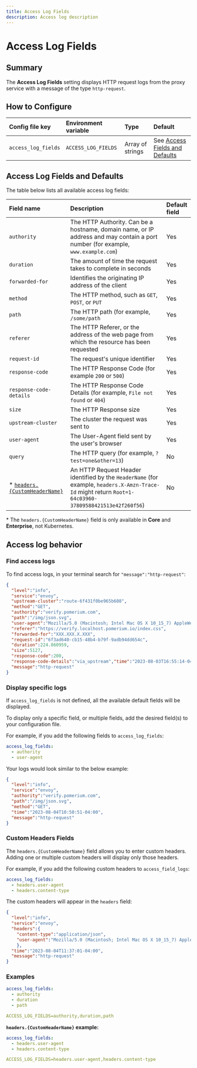 ```yaml
---
title: Access Log Fields
description: Access log description
---
```



# Access Log Fields

## Summary

The **Access Log Fields** setting displays HTTP request logs from the proxy service with a message of the type `http-request`.

## How to Configure

<Tabs>
<TabItem label="Core" value="Core">

| **Config file key** | **Environment variable** | **Type** | **Default** |
| :--- | :--- | :--- | :--- |
| `access_log_fields` | `ACCESS_LOG_FIELDS` | Array of strings | See [Access Fields and Defaults](#access-fields-and-defaults) |

</TabItem>
<TabItem label="Enterprise" value="Enterprise"></TabItem>
<TabItem label="Kubernetes" value="Kubernetes"></TabItem>
</Tabs>

## Access Log Fields and Defaults

The table below lists all available access log fields:

| **Field name** | **Description** | **Default field** |
| :--- | :--- | :--- |
| `authority` |  The HTTP Authority. Can be a hostname, domain name, or IP address and may contain a port number (for example, `www.example.com`) | Yes |
| `duration` | The amount of time the request takes to complete in seconds | Yes |
| `forwarded-for` | Identifies the originating IP address of the client | Yes |
| `method` | The HTTP method, such as `GET`, `POST`, or `PUT` | Yes |
| `path` | The HTTP path (for example, `/some/path` | Yes |
| `referer` | The HTTP Referer, or the address of the web page from which the resource has been requested | Yes |
| `request-id` | The request's unique identifier | Yes |
| `response-code` | The HTTP Response Code (for example `200` or `500`) | Yes |
| `response-code-details` | The HTTP Response Code Details (for example, `File not found` or `404`) | Yes |
| `size` | The HTTP Response size | Yes |
| `upstream-cluster` | The cluster the request was sent to | Yes |
| `user-agent` | The User-Agent field sent by the user's browser | Yes |
| `query` | The HTTP query (for example, `?test=one&other=13`) | No |
| * [`headers.{CustomHeaderName}`](#custom-headers-fields) | An HTTP Request Header identified by the `HeaderName` (for example, `headers.X-Amzn-Trace-Id` might return `Root=1-64c03960-37809588421513e42f260f56`) | No |

\* The `headers.{CustomHeaderName}` field is only available in **Core** and **Enterprise**, not Kubernetes.

## Access log behavior

### Find access logs

To find access logs, in your terminal search for `"message":"http-request"`:

```json
{
  "level":"info",
  "service":"envoy",
  "upstream-cluster":"route-6f431f0be965b608",
  "method":"GET",
  "authority":"verify.pomerium.com",
  "path":"/img/json.svg",
  "user-agent":"Mozilla/5.0 (Macintosh; Intel Mac OS X 10_15_7) AppleWebKit/537.36 (KHTML, like Gecko) Chrome/115.0.0.0 Safari/537.36",
  "referer":"https://verify.localhost.pomerium.io/index.css",
  "forwarded-for":"XXX.XXX.X.XXX",
  "request-id":"6f3ad640-cb15-48b4-b79f-9adb94dd654c",
  "duration":224.860959,
  "size":5127,
  "response-code":200,
  "response-code-details":"via_upstream","time":"2023-08-03T16:55:14-04:00",
  "message":"http-request"
}
```

### Display specific logs

If `access_log_fields` is not defined, all the available default fields will be displayed.

To display only a specific field, or multiple fields, add the desired field(s) to your configuration file.

For example, if you add the following fields to `access_log_fields`:

```yaml
access_log_fields:
  - authority
  - user-agent
```

Your logs would look similar to the below example:

```json
{
  "level":"info",
  "service":"envoy",
  "authority":"verify.pomerium.com",
  "path":"/img/json.svg",
  "method":"GET",
  "time":"2023-08-04T10:50:51-04:00",
  "message":"http-request"
}
```

### Custom Headers Fields

The `headers.{CustomHeaderName}` field allows you to enter custom headers. Adding one or multiple custom headers will display only those headers.

For example, if you add the following custom headers to `access_field_logs`:

```yaml
access_log_fields:
  - headers.user-agent
  - headers.content-type
```

The custom headers will appear in the `headers` field:

```json
{
  "level":"info",
  "service":"envoy",
  "headers":{
    "content-type":"application/json",
    "user-agent":"Mozilla/5.0 (Macintosh; Intel Mac OS X 10_15_7) AppleWebKit/537.36 (KHTML, like Gecko) Chrome/115.0.0.0 Safari/537.36"
    },
  "time":"2023-08-04T11:37:01-04:00",
  "message":"http-request"
}
```

### Examples

```yaml
access_log_fields:
  - authority
  - duration
  - path

ACCESS_LOG_FIELDS=authority,duration,path
```

**`headers.{CustomHeaderName}` example:**

```yaml
access_log_fields:
  - headers.user-agent
  - headers.content-type

ACCESS_LOG_FIELDS=headers.user-agent,headers.content-type
```
